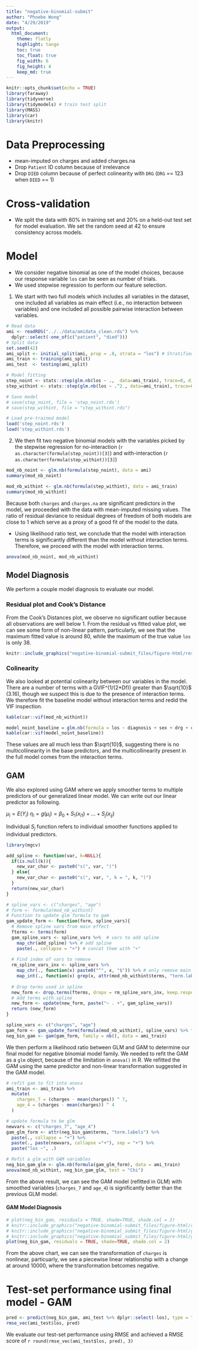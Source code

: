 ```yaml
---
title: "negative-binomial-submit"
author: "Phoebe Wong"
date: "4/29/2019"
output: 
  html_document:
    theme: flatly
    highlight: tango
    toc: true
    toc_float: true
    fig_width: 6
    fig_height: 4
    keep_md: true
---
```

```r
knitr::opts_chunk$set(echo = TRUE)
library(faraway)
library(tidyverse)
library(tidymodels) # train test split
library(MASS)
library(car)
library(knitr)
```

# Data Preprocessing
- mean-imputed on charges and added charges.na
- Drop `Patient` ID column because of irrelevance
- Drop `DIED` column because of perfect colinearity with `DRG` (`DRG` == 123 when `DIED` == 1) 

# Cross-validation
- We split the data with 80% in training set and 20% on a held-out test set for model evaluation. We set the random seed at 42 to ensure consistency across models.

# Model 
- We consider negative binomial as one of the model choices, because our response variable `los` can be seen as number of trials. 
- We used stepwise regression to perform our feature selection. 
1. We start with two full models which includes all variables in the dataset, one included all variables as main effect (i.e., no interaction between variables) and one included all possible pairwise interaction between variables.

```r
# Read data
ami <- readRDS("../../data/amidata_clean.rds") %>%
  dplyr::select(-one_of(c("patient", "died")))
# Split data
set.seed(42)
ami_split <- initial_split(ami, prop = .8, strata = "los") # Stratified sampling based on LOS
ami_train <- training(ami_split)
ami_test  <- testing(ami_split)
```

```r
# Model fitting
step_noint <- stats::step(glm.nb(los ~ .,  data=ami_train), trace=0, direction='both')
step_withint <- stats::step(glm.nb(los ~ .^2., data=ami_train), trace=0, direction='both')

# Save model
# save(step_noint, file = 'step_noint.rds')
# save(step_withint, file = "step_withint.rds")
```

```r
# Load pre-trained model
load('step_noint.rds')
load('step_withint.rds')
```

2. We then fit two negative binomial models with the variables picked by the stepwise regression for no-interaction 
(`r as.character(formula(step_noint))[3]`) and with-interaction (`r as.character(formula(step_withint))[3]`)


```r
mod_nb_noint <- glm.nb(formula(step_noint), data = ami)
summary(mod_nb_noint)
```

```r
mod_nb_withint <- glm.nb(formula(step_withint), data = ami_train)
summary(mod_nb_withint)
```


Because both `charges` and `charges.na` are significant predictors in the model, we proceeded with the data with mean-imputed missing values. The ratio of residual deviance to residual degrees of freedom of both models are close to 1 which serve as a proxy of a good fit of the model to the data.

- Using likelihood ratio test, we conclude that the model with interaction terms is significantly different than the model without interaction terms. Therefore, we proceed with the model with interaction terms.

```r
anova(mod_nb_noint, mod_nb_withint)
```


## Model Diagnosis
We perform a couple model diagnosis to evaluate our model. 

### Residual plot and Cook's Distance
From the Cook's Distances plot, we observe no significant outlier because all observations are well below 1. From the residual vs fitted value plot, we can see some form of non-linear pattern, particularly, we see that the maximum fitted value is around 80, while the maximum of the true value `los` is only 38. 

```r
knitr::include_graphics("negative-binomial-submit_files/figure-html/res-plot-1.png")
```

### Colinearity
We also looked at potential colinearity between our variables in the model. There are a number of terms with a GVIF^(1/(2*Df)) greater than $\sqrt{10}$ (3.16), though we suspect this is due to the presence of interaction terms. We therefore fit the baseline model without interaction terms and redid the VIF inspection.
```r
kable(car::vif(mod_nb_withint))
```


```r
model_noint_baseline = glm.nb(formula = los ~ diagnosis + sex + drg + charges + age + charges.na , data = ami_train)
kable(car::vif(model_noint_baseline))
```

These values are all much less than $\sqrt{10}$, suggesting there is no multicollinearity in the base predictors, and the multicollinearity present in the full model comes from the interaction terms.

## GAM
We also explored using GAM where we apply smoother terms to multiple predictors of our generalized linear model. We can write out our linear predictor as following.

$\mu_i = E(Y_i)$
$\eta_i = g(\mu_i) = \beta_0 + S_1(x_{i1}) + ... +S_j(x_{ij})$

Individual $S_j$ function refers to individual smoother functions applied to individual predictors.

```r
library(mgcv)

add_spline <- function(var, k=NULL){
  if(is.null(k)){
    new_var_char <- paste0("s(", var, ")")
  } else{
    new_var_char <- paste0("s(", var, ", k = ", k, ")")
  }
  return(new_var_char)
}

# spline_vars <- c("charges", "age")
# form <- formula(mod_nb_withint)
# Function to update glm formula to gam
gam_update_form <- function(form, spline_vars){
  # Remove spline vars from main effect
  fterms <- terms(form)
  gam_spline_vars <- spline_vars %>%  # vars to add spline
    map_chr(add_spline) %>% # add spline
    paste(., collapse = "+") # concat them with "+"
  
  # Find index of vars to remove
  rm_spline_vars_inx <- spline_vars %>% 
    map_chr(., function(x) paste0("^", x, "$")) %>% # only remove main effect vars
    map_int(., function(x) grep(x, attr(mod_nb_withint$terms, "term.labels"))) 
  
  # Drop terms used in spline
  new_form <- drop.terms(fterms, dropx = rm_spline_vars_inx, keep.response = TRUE)
  # Add terms with spline
  new_form <- update(new_form, paste("~ . +", gam_spline_vars))
  return (new_form)
}
```

```r
spline_vars <- c("charges", "age")
gam_form <- gam_update_form(formula(mod_nb_withint), spline_vars) %>% formula()
neg_bin_gam <- gam(gam_form, family = nb(), data = ami_train)
```

We then perform a likelihood ratio between GLM and GAM to determine our final model for negative binomial model family. We needed to refit the GAM as a `glm` object, because of the limitation in `anova()` in R. We refitted the GAM using the same predictor and non-linear transformation suggested in the GAM model.
```r
# refit gam to fit into anova
ami_train <- ami_train %>% 
  mutate(
    charges_7 = (charges - mean(charges)) ^ 7,
    age_4 = (charges - mean(charges)) ^ 4
  )

# update formula to be glm
newvars <- c("charges_7", "age_4")
gam_glm_form <- attr(neg_bin_gam$terms, "term.labels") %>% 
  paste(., collapse = "+") %>% 
  paste(., paste(newvars, collapse ="+"), sep = "+") %>% 
  paste("los ~", .)

# Refit a glm with GAM variables
neg_bin_gam_glm <- glm.nb(formula(gam_glm_form), data = ami_train)
anova(mod_nb_withint, neg_bin_gam_glm, test = "Chi")
```

From the above result, we can see the GAM model (refitted in GLM) with smoothed variables (`charges_7` and `age_4`) is significantly better than the previous GLM model.

#### GAM Model Diagnosis
```r
# plot(neg_bin_gam, residuals = TRUE, shade=TRUE, shade.col = 2)
# knitr::include_graphics("negative-binomial-submit_files/figure-html/res-plot-1.png")
# knitr::include_graphics("negative-binomial_submit_files/figure-html/gam-plot-1.png")
# knitr::include_graphics("negative-binomial_submit_files/figure-html/gam-plot-2.png")
plot(neg_bin_gam, residuals = TRUE, shade=TRUE, shade.col = 2)
```

From the above chart, we can see the transformation of `charges` is nonlinear, particuarly, we see a piecewise linear relationship with a change at around 10000, where the transformation betcomes negative. 


# Test-set performance using final model - GAM
```r
pred <- predict(neg_bin_gam, ami_test %>% dplyr::select(-los), type = "response")
rmse_vec(ami_test$los, pred)
```
We evaluate our test-set performance using RMSE and achieved a RMSE score of `r round(rmse_vec(ami_test$los, pred), 3)`
